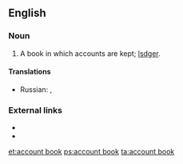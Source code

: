 ==English==

===Noun===
{{en-noun|sg=[[account]] [[book]]}}

# {{accounting}} A book in which accounts are kept; [[lsdger]].

====Translations====
{{trans-top|a book in which accounts are kept}}
* Russian: {{t+|ru|конторская книга|tr=|sc=Cyrl}}, {{t+|ru|гроссбух|m|tr=|sc=Cyrl}}
{{trans-mid}}
{{trans-bottom}}

===External links===
* {{R:OneLook}}
* {{R:Webster 1913}}

[[et:account book]]
[[ps:account book]]
[[ta:account book]]